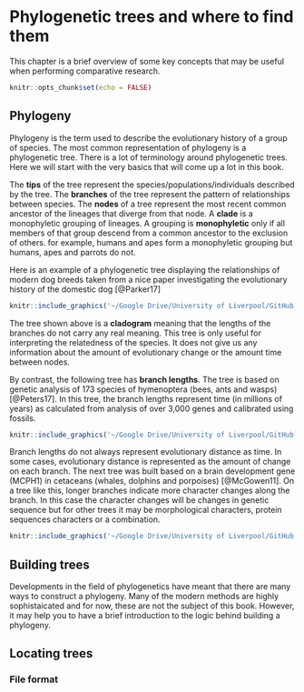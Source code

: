 # Phylogenetic trees and where to find them {#phylogenetics}

This chapter is a brief overview of some key concepts that may be useful when performing comparative research.
```r
knitr::opts_chunk$set(echo = FALSE)
```

## Phylogeny

Phylogeny is the term used to describe the evolutionary history of a group of species. The most common representation of phylogeny is a phylogenetic tree. There is a lot of terminology around phylogenetic trees. Here we will start with the very basics that will come up a lot in this book.

The **tips** of the tree represent the species/populations/individuals described by the tree. The **branches** of the tree represent the pattern of relationships between species. The **nodes** of a tree represent the most recent common ancestor of the lineages that diverge from that node. A **clade** is a monophyletic grouping of lineages. A grouping is **monophyletic** only if all members of that group descend from a common ancestor to the exclusion of others. for example, humans and apes form a monophyletic grouping but humans, apes and parrots do not.

Here is an example of a phylogenetic tree displaying the relationships of modern dog breeds taken from a nice paper investigating the evolutionary history of the domestic dog [@Parker17]
```r
knitr::include_graphics('~/Google Drive/University of Liverpool/GitHub Stuff/bookdownCRG/Images/dogs.jpg')
```

The tree shown above is a **cladogram** meaning that the lengths of the branches do not carry any real meaning. This tree is only useful for interpreting the relatedness of the species. It does not give us any information about the amount of evolutionary change or the amount time between nodes.

By contrast, the following tree has **branch lengths**. The tree is based on genetic analysis of 173 species of hymenoptera (bees, ants and wasps) [@Peters17]. In this tree, the branch lengths represent time (in millions of years) as calculated from analysis of over 3,000 genes and calibrated using fossils.
```r
knitr::include_graphics('~/Google Drive/University of Liverpool/GitHub Stuff/bookdownCRG/Images/hymenoptera.jpg')
```

Branch lengths do not always represent evolutionary distance as time. In some cases, evolutionary distance is represented as the amount of change on each branch. The next tree was built based on a brain development gene (MCPH1) in cetaceans (whales, dolphins and porpoises) [@McGowen11]. On a tree like this, longer branches indicate more character changes along the branch. In this case the character changes will be changes in genetic sequence but for other trees it may be morphological characters, protein sequences characters or a combination.
```r
knitr::include_graphics('~/Google Drive/University of Liverpool/GitHub Stuff/bookdownCRG/Images/whales.jpg')
```

## Building trees

Developments in the field of phylogenetics have meant that there are many ways to construct a phylogeny. Many of the modern methods are highly sophistaicated and for now, these are not the subject of this book. However, it may help you to have a brief introduction to the logic behind building a phylogeny.

## Locating trees

### File format